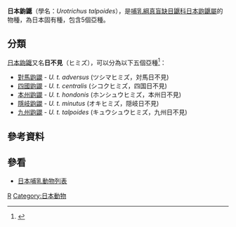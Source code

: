 {{speciesbox
| status = LC| status_system = IUCN3.1
| status_ref = <ref name=iucn>{{cite iucn |author=Cassola, F. |title=''Urotrichus talpoides'' |volume=2016 |page=e.T41489A22323186 |year=2016 |doi=10.2305/IUCN.UK.2016-2.RLTS.T41489A22323186.en }}</ref>
| image = Urotrichus talpoides - Berjeau.jpg
| image_caption = [[日本鼩鼹|日本鼩鼹]]
| genus = Urotrichus
| species = talpoides
| authority = [[Coenraad_Jacob_Temminck|Temminck]], 1841
| synonyms = 
| range_map = Japanese Shrew Mole area.png
| range_map_caption = 日本鼩鼴分布范围
}}
'''日本鼩鼴'''（學名：''Urotrichus talpoides''），是[[哺乳綱|哺乳綱]][[真盲缺目|真盲缺目]][[鼴科|鼴科]][[日本鼩鼴屬|日本鼩鼴屬]]的物種，為日本固有種，包含5個亞種。

== 分類 ==
[[日本鼩鼴|日本鼩鼴]]又名'''日不見'''（ヒミズ），可以分為以下五個亞種<ref name=msw3>{{MSW3|id=13700754}}</ref>：
* [[對馬鼩鼹|對馬鼩鼹]] - ''U. t. adversus'' (ツシマヒミズ，対馬日不見)
* [[四國鼩鼹|四國鼩鼹]] - ''U. t. centralis'' (シコクヒミズ，四国日不見)
* [[本州鼩鼹|本州鼩鼹]] - ''U. t. hondonis'' (ホンシュウヒミズ，本州日不見)
* [[隱岐鼩鼹|隱岐鼩鼹]] - ''U. t. minutus'' (オキヒミズ，隠岐日不見)
* [[九州鼩鼹|九州鼩鼹]] - ''U. t. talpoides'' (キュウシュウヒミズ，九州日不見)

==參考資料==
{{reflist}}

== 參看 ==
* [[日本哺乳動物列表|日本哺乳動物列表]]
{{Taxonbar|from=Q3552445}}

[[Category:鼴科|R]]
[[Category:日本動物|Category:日本動物]]

{{mammal-stub}}
